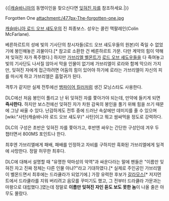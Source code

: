 {{|[[캐슬바니아]]의 동명이인을 찾으신다면 [[잊혀진 자]]를 참조하세요.|}}

Forgotten One
attachment:/477px-The-forgotten-one.jpg

[[캐슬바니아 로드 오브 섀도우]]의 진 최종보스. 성우는 콜린 맥팔레인(Colin McFarlane).

베른하르트의 성에 빛의 기사단의 창시자들(로드 오브 섀도우들의 원본)이 죽일 수 없었기에 봉인해놓은 괴물이다.[* 참고로 소환한 건 베른하르트 가문. 다만 계약의 힘이 약해져 잊혀진 자가 폭주했다.] 하지만 [[가브리엘 벨몬트]]가 [[로드 오브 섀도우]]들을 다 죽여놓고 빛의 기사단도 나서질 않아서 막을 인물이 없기에 가브리엘이 로라와 함께 막으러 가지만, 잊혀진 자에게 접근하려면 어둠의 힘이 있어야 하기에 로라는 가브리엘이 자신의 피를 마시게 하고 가브리엘은 흡혈귀가 된다.

격투가 같지만 실제 전투에선 [[뱀파이어 킬러]]처럼 생긴 모닝스타도 사용한다.

DLC에선 처음 봉인이 풀리고 난 뒤 잊혀진 자를 쫓아가야 되는데, 만약에 들키게 되면 '''즉사한다.''' 하지만 보스전에선 잊혀진 자가 차원 감옥의 봉인을 풀기 위해 힘을 쓰기 때문에 그냥 싸울 수 있다. 난감하게도 전투 중에 드러난 속살에만 데미지를 줄 수 있으며 [wiki:"사탄(캐슬바니아 로드 오브 섀도우)" 사탄]이고 뭐고 쌈싸먹을 정도로 강력하다.

DLC의 구성은 초반은 잊혀진 자를 쫓아가고, 후반엔 싸우는 간단한 구성인데 겨우 두 챕터면서 800MS 포인트나 한다.

최후엔 가브리엘에게 패배, 패배를 인정하고 자비를 구하지만 흑화된 가브리엘에게 일격에 사망한다. 정말 허무한 최후다.

DLC에 대해서 설명할 때 "유명한 악마성의 악역"과 싸운다라는 말에 팬들은 "이름만 잊혀진 자고 진짜 정체는 다른 인물 아냐?"라고 기대하였다.[* 실제로 주인공인 가브리엘이 벨몬드면서 최후에는 드라큘라가 되었기에.] 가장 유력한 후보가 [[갈라모스]][* 저지먼트에서 드라큘라를 지워 버리려고 음모를 꾸미기도 했고, 그 전부터 드라큘라 가문과는 마왕으로 대립했다.]였는데 정말로 '''이름만 잊혀진 자인 듣도 보도 못한 놈'''이 나올 줄은 아무도 몰랐다.
